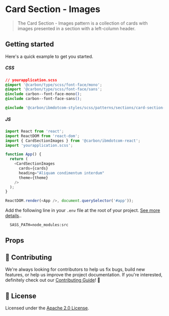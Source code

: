 
# Card Section - Images

> The Card Section - Images pattern is a collection of cards with images
> presented in a section with a left-column header.

## Getting started

Here's a quick example to get you started.

##### CSS

```css
// yourapplication.scss
@import '@carbon/type/scss/font-face/mono';
@import '@carbon/type/scss/font-face/sans';
@include carbon--font-face-mono();
@include carbon--font-face-sans();

@include '@carbon/ibmdotcom-styles/scss/patterns/sections/card-section-images/card-section-images';
```

##### JS

```javascript
import React from 'react';
import ReactDOM from 'react-dom';
import { CardSectionImages } from '@carbon/ibmdotcom-react';
import 'yourapplication.scss';

function App() {
  return (
    <CardSectionImages
      cards={cards}
      heading="Aliquam condimentum interdum"
      theme={theme}
    />
  );
}

ReactDOM.render(<App />, document.querySelector('#app'));
```

Add the following line in your `.env` file at the root of your project.
[See more details](https://github.com/carbon-design-system/ibm-dotcom-library/tree/master/packages/styles#usage)..

```
  SASS_PATH=node_modules:src
```

## Props

<Props of={CardSectionImages} />

## 🙌 Contributing

We're always looking for contributors to help us fix bugs, build new features,
or help us improve the project documentation. If you're interested, definitely
check out our
[Contributing Guide](https://github.com/carbon-design-system/ibm-dotcom-library/blob/master/.github/CONTRIBUTING.md)!
👀

## 📝 License

Licensed under the
[Apache 2.0 License](https://github.com/carbon-design-system/ibm-dotcom-library/blob/master/LICENSE).
